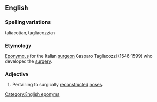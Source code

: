 ==English==
===Spelling variations===
taliacotian, tagliacozzian

===Etymology===
[[Eponymous]] for the Italian [[surgeon]] Gasparo Tagliacozzi (1546-1599) who developed the [[surgery]].

===Adjective===
# {{medicine}} Pertaining to surgically [[reconstructed]] [[nose]]s.

[[Category:English eponyms]]